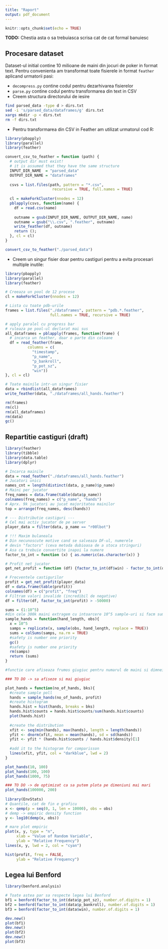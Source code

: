---
title: "Raport"
output: pdf_document
---

```{r setup, include=FALSE}
knitr::opts_chunk$set(echo = TRUE)
```

**TODO:** Chestia asta o sa trebuiasca scrisa cat de cat formal banuiesc

## Procesare dataset
Dataset-ul initial contine 10 milioane de maini din jocuri de poker in format text. Pentru convenienta am transformat toate fisierele in format `feather` aplicand urmatorii pasi:

* `decompress.py` contine codul pentru dezarhivarea fisierelor
* `parse.py` contine codul pentru transformarea din text in CSV
* Creem structura directorului de iesire
```bash
find parsed_data -type d > dirs.txt
sed -i 's/parsed_data/dataframes/g' dirs.txt
xargs mkdir -p < dirs.txt
rm -f dirs.txt
```
* Pentru transformarea din CSV in Feather am utilizat urmatorul cod R:
```{r eval=FALSE}
library(pbapply)
library(parallel)
library(feather)

convert_csv_to_feather = function (path) {
  # output dir must exist!
  # it is assumed that they have the same structure
  INPUT_DIR_NAME  = "parsed_data"
  OUTPUT_DIR_NAME = "dataframes"
  
  csvs = list.files(path, pattern = "*.csv", 
                     recursive = TRUE, full.names = TRUE)
  
  cl = makeForkCluster(nnodes = 12)
  pblapply(csvs, function(name) {
    df = read.csv(name)
    
    outname = gsub(INPUT_DIR_NAME, OUTPUT_DIR_NAME, name)
    outname = gsub("\\.csv", ".feather", outname)
    write_feather(df, outname)
    return ();
  }, cl = cl)
}

convert_csv_to_feather("./parsed_data")
```

* Creem un singur fisier doar pentru castiguri pentru a evita procesari multiple inutile:
```{r eval=FALSE}
library(pbapply)
library(parallel)
library(feather)

# Creeaza un pool de 12 procese
cl = makeForkCluster(nnodes = 12)

# Lista cu toate pdb-urile
frames = list.files("./dataframes", pattern = "pdb.*.feather",
                    full.names = TRUE, recursive = TRUE)

# apply paralel cu progress bar
# ruleaza pe pool-ul declarat mai sus
all_dataframes = pblapply(frames, function(frame) {
  # incarca un feather, doar o parte din coloane
  df = read_feather(frame, 
          columns = c(
            "timestamp", 
            "p_name", 
            "p_bankroll", 
            "p_pot_sz", 
            "win"))
}, cl = cl)

# Toate mainile intr-un singur fisier
data = rbindlist(all_dataframes)
write_feather(data, "./dataframes/all_hands.feather")

rm(frames)
rm(cl)
rm(all_dataframes)
rm(data)
gc()
```

## Repartitie castiguri (draft)

```{r eval=FALSE}
library(feather)
library(tibble)
library(data.table)
library(dplyr)

# Incarca mainile
data = read_feather("./dataframes/all_hands.feather")
# Jucatori unici
names_cnt = length(distinct(data, p_name)$p_name)
# Maini per jucator
freq_names = data.frame(table(data$p_name))
colnames(freq_names) = c("p_name", "hands")
# Aprx. 9k jucatori au jucat majoritatea mainilor
top = arrange(freq_names, desc(hands))

# --- Distributie castiguri ---
# Cel mai activ jucator de pe server
player_data = filter(data, p_name == "r00lbot")

# !!! Maxim bulaneala
# Din necunoscute motive cand se salveaza DF-ul, numerele
# devin "factors" (ceva metoda dubioasa de a stoca stringuri)
# Asa ca trebuie convertite inapoi la numere
factor_to_int = function (x) { as.numeric(as.character(x)) }

# Profit net jucator
get_net_profit = function (df) {factor_to_int(df$win) - factor_to_int(df$p_pot_sz) } 

# Frecventele castigurilor
profit = get_net_profit(player_data)
df = data.frame(table(profit))
colnames(df) = c("profit", "freq")
# Filtram valori invalide (incredibil de negative)
df = filter(df, factor_to_int(profit) > -50000)

sums = (1:10^5)
#din cele 300k maini extragem cu intoarcere 10^5 sample-uri si facm suma pentru lungimea mainilor
sample_hands = function(hand_length, obs){
  x = 10^5
  samps = replicate(x, sample(obs, hand_length, replace = TRUE))
  sums = colSums(samps, na.rm = TRUE)
  #safety is number one priority
  gc()
  #safety is number one priority
  rm(samps)
  return (sums)
}

#functie care afiseaza frumos giugiuc pentru numarul de maini si dimneiunea binurilor

### TO DO -> sa afiseze si mai giugiuc

plot_hands = function(no_of_hands, bks){
  #create sample poll
  hands = sample_hands(no_of_hands, profit)
  #create histogram
  hands.hist = hist(hands, breaks = bks)
  hands.hist$counts = hands.hist$counts/sum(hands.hist$counts) 
  plot(hands.hist)
  
  #create the distribution
  xfit <- seq(min(hands), max(hands), length = length(hands))
  yfit <- dnorm(xfit, mean = mean(hands), sd = sd(hands))
  yfit <- yfit * (hands.hist$counts / hands.hist$density)[1]
  
  #add it to the histogram for comparisson
  lines(xfit, yfit, col = "darkblue", lwd = 2)
}

plot_hands(10, 100)
plot_hands(100, 100)
plot_hands(1000, 75)

### TO DO -> de optimizat ca sa putem plota pe dimeniuni mai mari
plot_hands(100000, 200)
      
library(EnvStats)
# Quantile, cat de fin e graficu
x <- qemp(p = seq(0, 1, len = 10000), obs = obs)
# demp -> empiric density function
y <- log10(demp(x, obs))

# mare plot empiric
plot(x, y, type = "n", 
     xlab = "Value of Random Variable", 
     ylab = "Relative Frequency") 
lines(x, y, lwd = 2, col = "cyan") 

hist(profit, freq = FALSE,
     ylab = "Relative Frequency")
```

## Legea lui Benford

```{r eval=FALSE}
library(benford.analysis)

# Toate astea par sa respecte legea lui Benford
bf1 = benford(factor_to_int(data$p_pot_sz), number.of.digits = 1)
bf2 = benford(factor_to_int(data$p_bankroll), number.of.digits = 1)
bf3 = benford(factor_to_int(data$win), number.of.digits = 1)

dev.new()
plot(bf1)
dev.new()
plot(bf2)
dev.new()
plot(bf3)
```